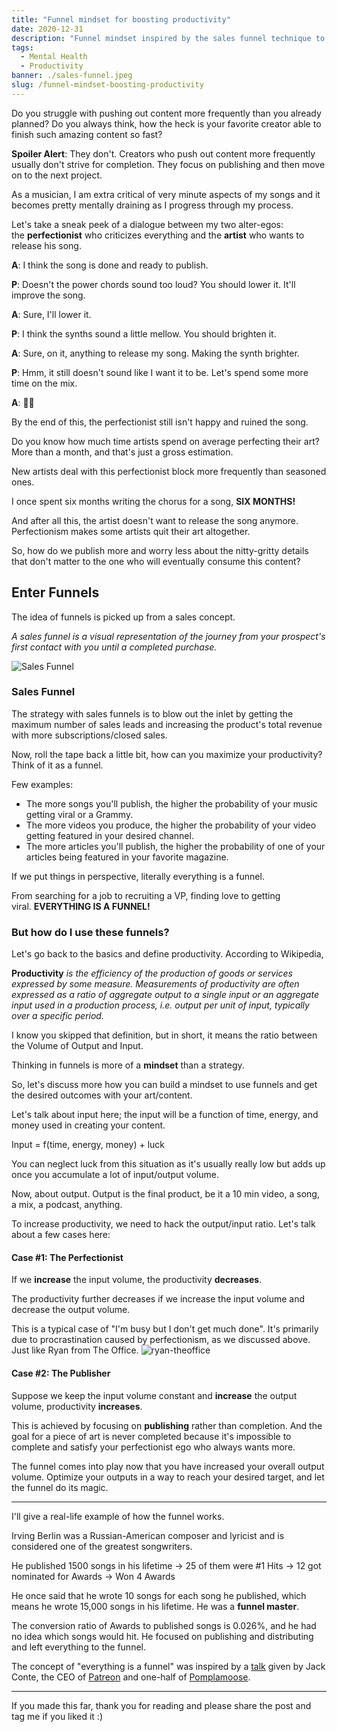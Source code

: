 ```yaml
---
title: "Funnel mindset for boosting productivity"
date: 2020-12-31
description: "Funnel mindset inspired by the sales funnel technique to push out more from your creative outlets"
tags:
  - Mental Health
  - Productivity
banner: ./sales-funnel.jpeg
slug: /funnel-mindset-boosting-productivity
---
```


Do you struggle with pushing out content more frequently than you already planned? Do you always think, how the heck is your favorite creator able to finish such amazing content so fast?

**Spoiler Alert**: They don't. Creators who push out content more frequently usually don't strive for completion. They focus on publishing and then move on to the next project.

As a musician, I am extra critical of very minute aspects of my songs and it becomes pretty mentally draining as I progress through my process.

Let's take a sneak peek of a dialogue between my two alter-egos: the **perfectionist** who criticizes everything and the **artist** who wants to release his song.

**A**: I think the song is done and ready to publish.

**P**: Doesn't the power chords sound too loud? You should lower it. It'll improve the song.

**A**: Sure, I'll lower it.

**P**: I think the synths sound a little mellow. You should brighten it.

**A**: Sure, on it, anything to release my song. Making the synth brighter.

**P**: Hmm, it still doesn't sound like I want it to be. Let's spend some more time on the mix.

**A**: 🤕😓

By the end of this, the perfectionist still isn't happy and ruined the song.

Do you know how much time artists spend on average perfecting their art? More than a month, and that's just a gross estimation.

New artists deal with this perfectionist block more frequently than seasoned ones.

I once spent six months writing the chorus for a song, **SIX MONTHS!**

And after all this, the artist doesn't want to release the song anymore. Perfectionism makes some artists quit their art altogether.

So, how do we publish more and worry less about the nitty-gritty details that don't matter to the one who will eventually consume this content?


## Enter Funnels


The idea of funnels is picked up from a sales concept.

*A sales funnel is a visual representation of the journey from your prospect's first contact with you until a completed purchase.*



 ![Sales Funnel](https://s3.amazonaws.com/revue/items/images/015/046/141/mail/3-tips-making-marketing-operations-more-strategic_2_demandgen.jpeg?1648885773 "Sales Funnel")

### Sales Funnel

The strategy with sales funnels is to blow out the inlet by getting the maximum number of sales leads and increasing the product's total revenue with more subscriptions/closed sales.

Now, roll the tape back a little bit, how can you maximize your productivity? Think of it as a funnel.

Few examples:

-   The more songs you'll publish, the higher the probability of your music getting viral or a Grammy.
-   The more videos you produce, the higher the probability of your video getting featured in your desired channel.
-   The more articles you'll publish, the higher the probability of one of your articles being featured in your favorite magazine.

If we put things in perspective, literally everything is a funnel.

From searching for a job to recruiting a VP, finding love to getting viral. **EVERYTHING IS A FUNNEL!**


### But how do I use these funnels?

Let's go back to the basics and define productivity. According to Wikipedia,

**Productivity** *is the efficiency of the production of goods or services expressed by some measure. Measurements of productivity are often expressed as a ratio of aggregate output to a single input or an aggregate input used in a production process, i.e. output per unit of input, typically over a specific period.*

I know you skipped that definition, but in short, it means the ratio between the Volume of Output and Input.

Thinking in funnels is more of a **mindset** than a strategy.

So, let's discuss more how you can build a mindset to use funnels and get the desired outcomes with your art/content.

Let's talk about input here; the input will be a function of time, energy, and money used in creating your content.

Input = f(time, energy, money) + luck

You can neglect luck from this situation as it's usually really low but adds up once you accumulate a lot of input/output volume.

Now, about output. Output is the final product, be it a 10 min video, a song, a mix, a podcast, anything.

To increase productivity, we need to hack the output/input ratio. Let's talk about a few cases here:

#### **Case #1: The Perfectionist**

If we **increase** the input volume, the productivity **decreases**.

The productivity further decreases if we increase the input volume and decrease the output volume.

This is a typical case of "I'm busy but I don't get much done". It's primarily due to procrastination caused by perfectionism, as we discussed above. Just like Ryan from The Office.
<img src="./ryan-theoffice.jpeg" alt="ryan-theoffice"/>

#### **Case #2: The Publisher**

Suppose we keep the input volume constant and **increase** the output volume, productivity **increases**.

This is achieved by focusing on **publishing** rather than completion. And the goal for a piece of art is never completed because it's impossible to complete and satisfy your perfectionist ego who always wants more.

The funnel comes into play now that you have increased your overall output volume. Optimize your outputs in a way to reach your desired target, and let the funnel do its magic.

---

I'll give a real-life example of how the funnel works.

Irving Berlin was a Russian-American composer and lyricist and is considered one of the greatest songwriters.

He published 1500 songs in his lifetime -> 25 of them were #1 Hits -> 12 got nominated for Awards -> Won 4 Awards

He once said that he wrote 10 songs for each song he published, which means he wrote 15,000 songs in his lifetime. He was a **funnel master**.

The conversion ratio of Awards to published songs is 0.026%, and he had no idea which songs would hit. He focused on publishing and distributing and left everything to the funnel.

The concept of "everything is a funnel" was inspired by a [talk](https://www.youtube.com/watch?utm_campaign=Perpetual%20Braindump&utm_medium=email&utm_source=Revue%20newsletter&v=5EuWCFCgy58) given by Jack Conte, the CEO of [Patreon](http://patreon.com/?utm_campaign=Perpetual%20Braindump&utm_medium=email&utm_source=Revue%20newsletter) and one-half of [Pomplamoose](http://youtube.com/channel/UCSiPjfAJBgbFlIUsxOWpK0w?utm_campaign=Perpetual%20Braindump&utm_medium=email&utm_source=Revue%20newsletter).

---

If you made this far, thank you for reading and please share the post and tag me if you liked it :)
